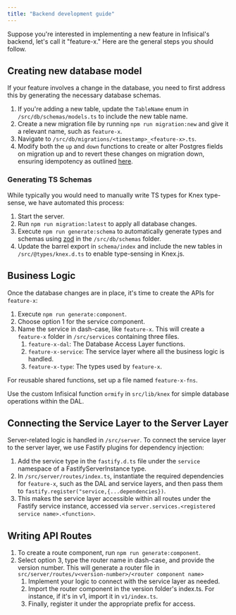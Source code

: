 ```yaml
---
title: "Backend development guide"
---
```


Suppose you're interested in implementing a new feature in Infisical's backend, let's call it "feature-x." Here are the general steps you should follow.

## Creating new database model 
If your feature involves a change in the database, you need to first address this by generating the necessary database schemas.

1. If you're adding a new table, update the `TableName` enum in `/src/db/schemas/models.ts` to include the new table name.
2. Create a new migration file by running `npm run migration:new` and give it a relevant name, such as `feature-x`.
3. Navigate to `/src/db/migrations/<timestamp>_<feature-x>.ts`.
4. Modify both the `up` and `down` functions to create or alter Postgres fields on migration up and to revert these changes on migration down, ensuring idempotency as outlined [here](https://github.com/graphile/migrate/blob/main/docs/idempotent-examples.md).

### Generating TS Schemas

While typically you would need to manually write TS types for Knex type-sense, we have automated this process:

1. Start the server.
2. Run `npm run migration:latest` to apply all database changes.
3. Execute `npm run generate:schema` to automatically generate types and schemas using [zod](https://github.com/colinhacks/zod) in the `/src/db/schemas` folder.
4. Update the barrel export in `schema/index` and include the new tables in `/src/@types/knex.d.ts` to enable type-sensing in Knex.js.

## Business Logic

Once the database changes are in place, it's time to create the APIs for `feature-x`:

1. Execute `npm run generate:component`.
2. Choose option 1 for the service component.
3. Name the service in dash-case, like `feature-x`. This will create a `feature-x` folder in `/src/services` containing three files.
    1. `feature-x-dal`: The Database Access Layer functions.
    2. `feature-x-service`: The service layer where all the business logic is handled.
    3. `feature-x-type`: The types used by `feature-x`.

For reusable shared functions, set up a file named `feature-x-fns`.

Use the custom Infisical function `ormify` in `src/lib/knex` for simple database operations within the DAL.

## Connecting the Service Layer to the Server Layer

Server-related logic is handled in `/src/server`. To connect the service layer to the server layer, we use Fastify plugins for dependency injection:

1. Add the service type in the `fastify.d.ts` file under the `service` namespace of a FastifyServerInstance type.
2. In `/src/server/routes/index.ts`, instantiate the required dependencies for `feature-x`, such as the DAL and service layers, and then pass them to `fastify.register("service,{...dependencies})`.
3. This makes the service layer accessible within all routes under the Fastify service instance, accessed via `server.services.<registered service name>.<function>`.

## Writing API Routes

1. To create a route component, run `npm run generate:component`.
2. Select option 3, type the router name in dash-case, and provide the version number. This will generate a router file in `src/server/routes/v<version-number>/<router component name>`
    1. Implement your logic to connect with the service layer as needed.
    2. Import the router component in the version folder's index.ts. For instance, if it's in v1, import it in `v1/index.ts`.
    3. Finally, register it under the appropriate prefix for access.
